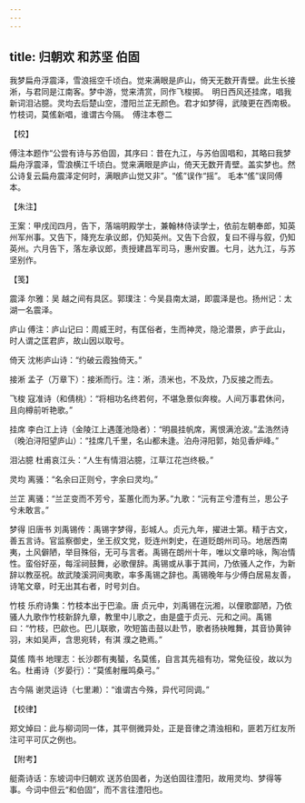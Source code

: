 ```yaml
---
---
---
```

title: 归朝欢 和苏坚 伯固
---







我梦扁舟浮震泽，雪浪摇空千顷白。觉来满眼是庐山，倚天无数开青壁。此生长接淅，与君同是江南客。梦中游，觉来清赏，同作飞梭掷。　明日西风还挂席，唱我新词泪沾臆。灵均去后楚山空，澧阳兰芷无颜色。君才如梦得，武陵更在西南极。竹枝词，莫傜新唱，谁谓古今隔。　傅注本卷二





【校】


傅注本题作“公尝有诗与苏伯固，其序曰：昔在九江，与苏伯固唱和，其略曰我梦扁舟浮震泽，雪浪横江千顷白。觉来满眼是庐山，倚天无数开青壁。盖实梦也。然公诗复云扁舟震泽定何时，满眼庐山觉又非”。“傜”误作“摇”。 毛本“傜”误同傅本。





【朱注】


王案：甲戌闰四月，告下，落端明殿学士，兼翰林侍读学士，依前左朝奉郎，知英州军州事。又告下，降充左承议郎，仍知英州。又告下合叙，复曰不得与叙，仍知英州。六月告下，落左承议郎，责授建昌军司马，惠州安置。七月，达九江，与苏坚别作。





【笺】


震泽 尔雅：吴 越之间有具区。郭璞注：今吴县南太湖，即震泽是也。扬州记：太湖一名震泽。

庐山 傅注：庐山记曰：周威王时，有匡俗者，生而神灵，隐沦潜景，庐于此山，时人谓之匡君庐，故山因以取号。

倚天 沈彬庐山诗：“约破云霞独倚天。”

接淅 孟子（万章下）：接淅而行。注：淅，渍米也，不及炊，乃反接之而去。

飞梭 寇准诗（和倩桃）：“将相功名终若何，不堪急景似奔梭。人间万事君休问，且向樽前听艳歌。”

挂席 李白江上诗（金陵江上遇蓬池隐者）：“明晨挂帆席，离恨满沧波。”孟浩然诗（晚泊浔阳望庐山）：“挂席几千里，名山都未逢。泊舟浔阳郭，始见香炉峰。”

泪沾臆 杜甫哀江头：“人生有情泪沾臆，江草江花岂终极。”

灵均 离骚：“名余曰正则兮，字余曰灵均。”

兰芷 离骚：“兰芷变而不芳兮，荃蕙化而为茅。”九歌：“沅有芷兮澧有兰，思公子兮未敢言。”

梦得 旧唐书 刘禹锡传：禹锡字梦得，彭城人。贞元九年，擢进士第。精于古文，善五言诗。官监察御史，坐王叔文党，贬连州刺史，在道贬朗州司马。地居西南夷，土风僻陋，举目殊俗，无可与言者。禹锡在朗州十年，唯以文章吟咏，陶冶情性。蛮俗好巫，每淫祠鼓舞，必歌俚辞。禹锡或从事于其间，乃依骚人之作，为新辞以教巫祝。故武陵溪洞间夷歌，率多禹锡之辞也。禹锡晚年与少傅白居易友善，诗笔文章，时无出其右者，时号刘白。

竹枝 乐府诗集：竹枝本出于巴渝。唐 贞元中，刘禹锡在沅湘，以俚歌鄙陋，乃依骚人九歌作竹枝新辞九章，教里中儿歌之，由是盛于贞元、元和之间。禹锡曰：“竹枝，巴歈也。巴儿联歌，吹短笛击鼓以赴节，歌者扬袂睢舞，其音协黄钟羽，末如吴声，含思宛转，有淇 濮之艳焉。”

莫傜 隋书 地理志：长沙郡有夷蜑，名莫傜，自言其先祖有功，常免征役，故以为名。杜甫诗（岁晏行）：“莫傜射雁鸣桑弓。”

古今隔 谢灵运诗（七里濑）：“谁谓古今殊，异代可同调。”





【校律】


郑文焯曰：此与柳词同一体，其平侧微异处，正是音律之清浊相和，匪若万红友所注可平可仄之例也。





【附考】


艇斋诗话：东坡词中归朝欢 送苏伯固者，为送伯固往澧阳，故用灵均、梦得等事。今词中但云“和伯固”，而不言往澧阳也。
